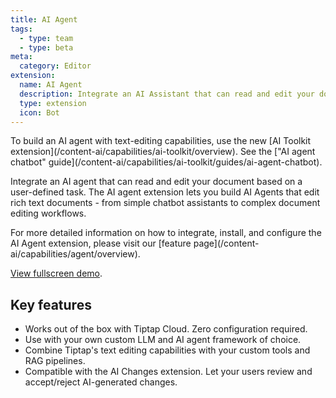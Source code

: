 ```yaml
---
title: AI Agent
tags:
  - type: team
  - type: beta
meta:
  category: Editor
extension:
  name: AI Agent
  description: Integrate an AI Assistant that can read and edit your document based on a user-defined task.
  type: extension
  icon: Bot
---
```



<Callout title="Build an AI agent with the AI Toolkit" variant="hint">
  To build an AI agent with text-editing capabilities, use the new [AI Toolkit
  extension](/content-ai/capabilities/ai-toolkit/overview). See the ["AI agent chatbot"
  guide](/content-ai/capabilities/ai-toolkit/guides/ai-agent-chatbot).
</Callout>

Integrate an AI agent that can read and edit your document based on a user-defined task. The AI agent
extension lets you build AI Agents that edit rich text documents - from simple chatbot assistants to
complex document editing workflows.

<Callout title="More details" variant="hint">
  For more detailed information on how to integrate, install, and configure the AI Agent extension,
  please visit our [feature page](/content-ai/capabilities/agent/overview).
</Callout>

<CodeDemo
  isPro
  path="/Extensions/AiAgent"
  src="https://develop--tiptap-pro.netlify.app/preview/Extensions/AiAgent"
/>

[View fullscreen demo](https://ai-agent.tiptap.dev).

## Key features

- Works out of the box with Tiptap Cloud. Zero configuration required.
- Use with your own custom LLM and AI agent framework of choice.
- Combine Tiptap's text editing capabilities with your custom tools and RAG pipelines.
- Compatible with the AI Changes extension. Let your users review and accept/reject AI-generated changes.
